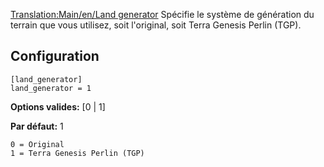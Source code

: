 [[Translation:Main/en/Land generator]]
Spécifie le système de génération du terrain que vous utilisez, soit l'original, soit Terra Genesis Perlin (TGP).

== Configuration ==

<pre>
[land_generator]
land_generator = 1
</pre>

'''Options valides:''' [0 | 1]

'''Par défaut:''' 1

<pre>
0 = Original
1 = Terra Genesis Perlin (TGP)
</pre>